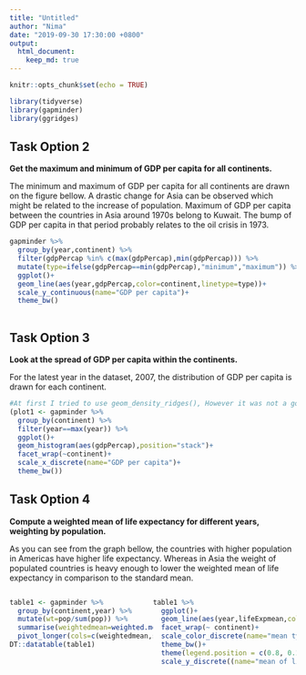 ```yaml
---
title: "Untitled"
author: "Nima"
date: "2019-09-30 17:30:00 +0800"
output: 
  html_document:
    keep_md: true
---
```


```r
knitr::opts_chunk$set(echo = TRUE)
```

```r
library(tidyverse)
library(gapminder)
library(ggridges)
```


## Task Option 2

**Get the maximum and minimum of GDP per capita for all continents.**

The minimum and maximum of GDP per capita for all continents are drawn on the figure bellow. A drastic change for Asia can be observed which might be related to the increase of population. Maximum of GDP per capita between the countries in Asia around 1970s belong to Kuwait. The bump of GDP per capita in that period probably relates to  the oil crisis in 1973.

```r
gapminder %>% 
  group_by(year,continent) %>% 
  filter(gdpPercap %in% c(max(gdpPercap),min(gdpPercap))) %>% 
  mutate(type=ifelse(gdpPercap==min(gdpPercap),"minimum","maximum")) %>% 
  ggplot()+
  geom_line(aes(year,gdpPercap,color=continent,linetype=type))+
  scale_y_continuous(name="GDP per capita")+
  theme_bw()
  
```

## Task Option 3

**Look at the spread of GDP per capita within the continents.**

For the latest year in the dataset, 2007, the distribution of GDP per capita is drawn for each continent.

```r
#At first I tried to use geom_density_ridges(), However it was not a good choice cause it didn't plot anything for Oceania. Only two rows belong to Oceania in this dataset and it might not be a good idea to plot the density distribution for that. Therefore, Ichose histogram instead.
(plot1 <- gapminder %>% 
  group_by(continent) %>% 
  filter(year==max(year)) %>% 
  ggplot()+
  geom_histogram(aes(gdpPercap),position="stack")+
  facet_wrap(~continent)+
  scale_x_discrete(name="GDP per capita")+
  theme_bw())

```

## Task Option 4

**Compute a weighted mean of life expectancy for different years, weighting by population.**

As you can see from the graph bellow, the countries with higher population in Americas have higher life expectancy. Whereas in Asia the weight of populated countries is heavy enough to lower the weighted mean of life expectancy in comparison to the standard mean.

<!--https://stackoverflow.com/questions/20847371/two-column-layouts-in-rstudio-presentations-slidify-pandoc-->
<div style="float: left;width: 50%;">
```r
table1 <- gapminder %>% 
  group_by(continent,year) %>% 
  mutate(wt=pop/sum(pop)) %>%
  summarise(weightedmean=weighted.mean(lifeExp,wt),standardmean=mean(lifeExp)) %>% 
  pivot_longer(cols=c(weightedmean,standardmean),names_to = "mean_type",values_to = "lifeExpmean") 
DT::datatable(table1)
```

</div>

<div style="float: right;width: 50%;">
```r
table1 %>% 
  ggplot()+
  geom_line(aes(year,lifeExpmean,color=mean_type))+
  facet_wrap(~ continent)+
  scale_color_discrete(name="mean type",labels=c("standard mean","weighted mean"))+
  theme_bw()+
  theme(legend.position = c(0.8, 0.2))+
  scale_y_discrete((name="mean of life expectancy"))

```
</div>